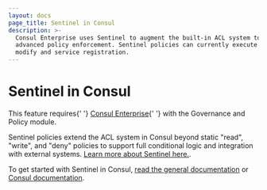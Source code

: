```yaml
---
layout: docs
page_title: Sentinel in Consul
description: >-
  Consul Enterprise uses Sentinel to augment the built-in ACL system to provide
  advanced policy enforcement. Sentinel policies can currently execute on KV
  modify and service registration.
---
```


# Sentinel in Consul

<EnterpriseAlert>
  This feature requires{' '}
  <a href="https://www.hashicorp.com/products/consul/">Consul Enterprise</a>{' '}
  with the Governance and Policy module.
</EnterpriseAlert>

Sentinel policies extend the ACL system in Consul beyond static "read", "write",
and "deny" policies to support full conditional logic and integration with
external systems. [Learn more about Sentinel here.](https://docs.hashicorp.com/sentinel/concepts/).

To get started with Sentinel in Consul,
[read the general documentation](https://docs.hashicorp.com/sentinel/consul/) or
[Consul documentation](/docs/agent/sentinel).

